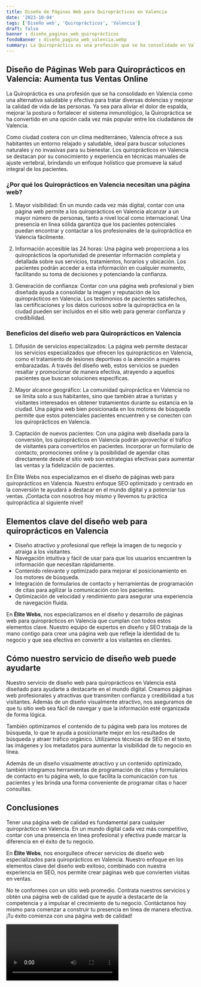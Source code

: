 ```yaml
---
title: Diseño de Páginas Web para Quiroprácticos en Valencia
date: '2023-10-04'
tags: ['Diseño web', 'Quiroprácticos', 'Valencia']
draft: false
banner : diseño_paginas_web_quiroprácticos
fondoBanner : diseño_pagina_web_valencia.webp
summary: La Quiropráctica es una profesión que se ha consolidado en Valencia como una alternativa saludable y efectiva para tratar diversas dolencias y mejorar la calidad de vida de las personas. Ya sea para aliviar el dolor de espalda, mejorar la postura o fortalecer el sistema inmunológico, la Quiropráctica se ha convertido en una opción cada vez más popular entre los ciudadanos de Valencia.
---
```


## Diseño de Páginas Web para Quiroprácticos en Valencia: Aumenta tus Ventas Online

La Quiropráctica es una profesión que se ha consolidado en Valencia como una alternativa saludable y efectiva para tratar diversas dolencias y mejorar la calidad de vida de las personas. Ya sea para aliviar el dolor de espalda, mejorar la postura o fortalecer el sistema inmunológico, la Quiropráctica se ha convertido en una opción cada vez más popular entre los ciudadanos de Valencia.

Como ciudad costera con un clima mediterráneo, Valencia ofrece a sus habitantes un entorno relajado y saludable, ideal para buscar soluciones naturales y no invasivas para su bienestar. Los quiroprácticos en Valencia se destacan por su conocimiento y experiencia en técnicas manuales de ajuste vertebral, brindando un enfoque holístico que promueve la salud integral de los pacientes.

### ¿Por qué los Quiroprácticos en Valencia necesitan una página web?

1. Mayor visibilidad: En un mundo cada vez más digital, contar con una página web permite a los quiroprácticos en Valencia alcanzar a un mayor número de personas, tanto a nivel local como internacional. Una presencia en línea sólida garantiza que los pacientes potenciales puedan encontrar y contactar a los profesionales de la quiropráctica en Valencia fácilmente.

2. Información accesible las 24 horas: Una página web proporciona a los quiroprácticos la oportunidad de presentar información completa y detallada sobre sus servicios, tratamientos, horarios y ubicación. Los pacientes podrán acceder a esta información en cualquier momento, facilitando su toma de decisiones y potenciando la confianza.

3. Generación de confianza: Contar con una página web profesional y bien diseñada ayuda a consolidar la imagen y reputación de los quiroprácticos en Valencia. Los testimonios de pacientes satisfechos, las certificaciones y los datos curiosos sobre la quiropráctica en la ciudad pueden ser incluidos en el sitio web para generar confianza y credibilidad.

### Beneficios del diseño web para Quiroprácticos en Valencia

1. Difusión de servicios especializados: La página web permite destacar los servicios especializados que ofrecen los quiroprácticos en Valencia, como el tratamiento de lesiones deportivas o la atención a mujeres embarazadas. A través del diseño web, estos servicios se pueden resaltar y promocionar de manera efectiva, atrayendo a aquellos pacientes que buscan soluciones específicas.

2. Mayor alcance geográfico: La comunidad quiropráctica en Valencia no se limita solo a sus habitantes, sino que también atrae a turistas y visitantes interesados en obtener tratamientos durante su estancia en la ciudad. Una página web bien posicionada en los motores de búsqueda permite que estos potenciales pacientes encuentren y se conecten con los quiroprácticos en Valencia.

3. Captación de nuevos pacientes: Con una página web diseñada para la conversión, los quiroprácticos en Valencia podrán aprovechar el tráfico de visitantes para convertirlos en pacientes. Incorporar un formulario de contacto, promociones online y la posibilidad de agendar citas directamente desde el sitio web son estrategias efectivas para aumentar las ventas y la fidelización de pacientes.

En Élite Webs nos especializamos en el diseño de páginas web para quiroprácticos en Valencia. Nuestro enfoque SEO optimizado y centrado en la conversión te ayudará a destacar en el mundo digital y a potenciar tus ventas. ¡Contacta con nosotros hoy mismo y llevemos tu práctica quiropráctica al siguiente nivel!

<GifSeo />

<Cta />

## Elementos clave del diseño web para quiroprácticos en Valencia

- Diseño atractivo y profesional que refleje la imagen de tu negocio y atraiga a los visitantes.
- Navegación intuitiva y fácil de usar para que los usuarios encuentren la información que necesitan rápidamente.
- Contenido relevante y optimizado para mejorar el posicionamiento en los motores de búsqueda.
- Integración de formularios de contacto y herramientas de programación de citas para agilizar la comunicación con los pacientes.
- Optimización de velocidad y rendimiento para asegurar una experiencia de navegación fluida.

En **Élite Webs**, nos especializamos en el diseño y desarrollo de páginas web para quiroprácticos en Valencia que cumplan con todos estos elementos clave. Nuestro equipo de expertos en diseño y SEO trabaja de la mano contigo para crear una página web que refleje la identidad de tu negocio y que sea efectiva en convertir a los visitantes en clientes.

## Cómo nuestro servicio de diseño web puede ayudarte

Nuestro servicio de diseño web para quiroprácticos en Valencia está diseñado para ayudarte a destacarte en el mundo digital. Creamos páginas web profesionales y atractivas que transmiten confianza y credibilidad a tus visitantes. Además de un diseño visualmente atractivo, nos aseguramos de que tu sitio web sea fácil de navegar y que la información esté organizada de forma lógica.

También optimizamos el contenido de tu página web para los motores de búsqueda, lo que te ayuda a posicionarte mejor en los resultados de búsqueda y atraer tráfico orgánico. Utilizamos técnicas de SEO en el texto, las imágenes y los metadatos para aumentar la visibilidad de tu negocio en línea.

Además de un diseño visualmente atractivo y un contenido optimizado, también integramos herramientas de programación de citas y formularios de contacto en tu página web, lo que facilita la comunicación con tus pacientes y les brinda una forma conveniente de programar citas o hacer consultas.

## Conclusiones

Tener una página web de calidad es fundamental para cualquier quiropráctico en Valencia. En un mundo digital cada vez más competitivo, contar con una presencia en línea profesional y efectiva puede marcar la diferencia en el éxito de tu negocio.

En **Élite Webs**, nos enorgullece ofrecer servicios de diseño web especializados para quiroprácticos en Valencia. Nuestro enfoque en los elementos clave del diseño web exitoso, combinado con nuestra experiencia en SEO, nos permite crear páginas web que convierten visitas en ventas.

No te conformes con un sitio web promedio. Contrata nuestros servicios y obtén una página web de calidad que te ayude a destacarte de la competencia y a impulsar el crecimiento de tu negocio. Contáctanos hoy mismo para comenzar a construir tu presencia en línea de manera efectiva.¡Tu éxito comienza con una página web de calidad!

<Video />

<CtaBot job='Quiroprácticos' city='Valencia'/>

<Gmaps query='Valencia+españa+maps' />